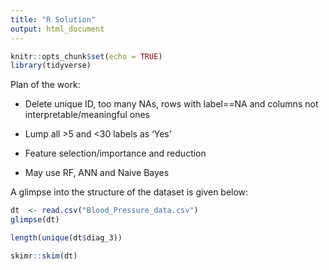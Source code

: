 ```yaml
---
title: "R Solution"
output: html_document
---
```


```r
knitr::opts_chunk$set(echo = TRUE)
library(tidyverse)
```
Plan of the work:  

- Delete unique ID, too many NAs, rows with label==NA and columns not interpretable/meaningful ones  

- Lump all >5 and <30 labels as 'Yes'  

- Feature selection/importance and reduction  

- May use RF, ANN and Naive Bayes  


A glimpse into the structure of the dataset is given below:

```r
dt  <- read.csv("Blood_Pressure_data.csv")
glimpse(dt)
```
```r
length(unique(dt$diag_3))
```
```r
skimr::skim(dt)
```

